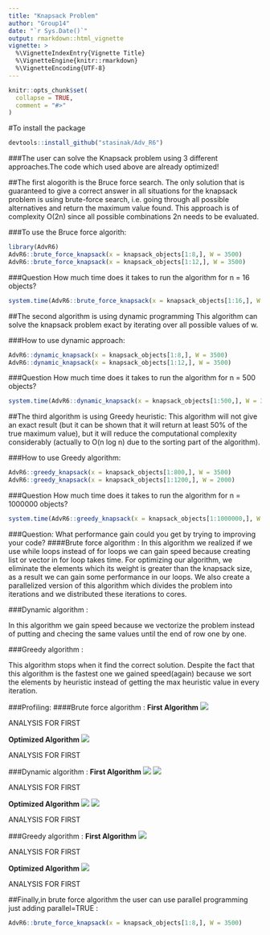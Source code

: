 ```yaml
---
title: "Knapsack Problem"
author: "Group14"
date: "`r Sys.Date()`"
output: rmarkdown::html_vignette
vignette: >
  %\VignetteIndexEntry{Vignette Title}
  %\VignetteEngine{knitr::rmarkdown}
  %\VignetteEncoding{UTF-8}
---
```


```r
knitr::opts_chunk$set(
  collapse = TRUE,
  comment = "#>"
)
```

#To install the package
```r
devtools::install_github("stasinak/Adv_R6")
```


###The user can solve the Knapsack problem using 3 different approaches.The code which used above are already optimized!


##The first alogorith is the Bruce force search.
The only solution that is guaranteed to give a correct answer in all situations for the knapsack problem is using brute-force search, i.e. going through all possible alternatives and return the maximum value
found. This approach is of complexity O(2n) since all possible combinations 2n needs to be evaluated.

###To use the Bruce force algorith:
```r
library(AdvR6)
AdvR6::brute_force_knapsack(x = knapsack_objects[1:8,], W = 3500)
AdvR6::brute_force_knapsack(x = knapsack_objects[1:12,], W = 3500)
```
###Question How much time does it takes to run the algorithm for n = 16 objects?
```r
system.time(AdvR6::brute_force_knapsack(x = knapsack_objects[1:16,], W = 3500))
```



##The second algorithm is using dynamic programming
This algorithm  can solve the knapsack problem exact by iterating
over all possible values of w.

###How to use dynamic approach:
```r
AdvR6::dynamic_knapsack(x = knapsack_objects[1:8,], W = 3500)
AdvR6::dynamic_knapsack(x = knapsack_objects[1:12,], W = 3500)
```

###Question How much time does it takes to run the algorithm for n = 500 objects?
```r
system.time(AdvR6::dynamic_knapsack(x = knapsack_objects[1:500,], W = 3500))
```

##The third algorithm is using Greedy heuristic:
This algorithm will not give an exact result (but it can be shown that it will return at least 50% of the true maximum value),
but it will reduce the computational complexity considerably (actually to O(n log n) due to the sorting
part of the algorithm).

###How to use Greedy algorithm:
```r
AdvR6::greedy_knapsack(x = knapsack_objects[1:800,], W = 3500)
AdvR6::greedy_knapsack(x = knapsack_objects[1:1200,], W = 2000)
```

###Question How much time does it takes to run the algorithm for n = 1000000 objects?

```r

system.time(AdvR6::greedy_knapsack(x = knapsack_objects[1:1000000,], W = 2000))
```


###Question: What performance gain could you get by trying to improving your code?
####Brute force algorithm :
In this algorithm we realized if we use while loops instead of for loops we can gain speed because creating list or vector in for loop takes time.
For optimizing our algorithm, we eliminate the elements which its weight is greater than the knapsack size, as a result we can gain some performance in our loops. 
We also create a parallelized version of this algorithm which divides the problem into iterations and we distributed these iterations to cores.

###Dynamic algorithm :

In this algorithm we gain speed because we vectorize the problem instead of putting and checing the same values until the end of row one by one.

###Greedy algorithm :

This algorithm stops when it find the correct solution. Despite the fact that this algorithm is the fastest one we gained speed(again) because we sort the elements by heuristic instead of getting the max heuristic value in every iteration.

###Profiling:
####Brute force algorithm :
**First Algorithm**
<img src="img/brute_force_original.png" />

ANALYSIS FOR FIRST

**Optimized Algorithm**
<img src="img/brute_force_filter_data.png" />

ANALYSIS FOR FIRST

###Dynamic algorithm :
**First Algorithm**
<img src="img/dynamic_original.png" />
<img src="img/dynamic_filter_data.png" />

ANALYSIS FOR FIRST

**Optimized Algorithm**
<img src="img/dynamic_vectorized.png" />
<img src="img/dynamic_vectorized_while.png" />


ANALYSIS FOR FIRST

###Greedy algorithm :
**First Algorithm**
<img src="img/greedy_original.png" />

ANALYSIS FOR FIRST

**Optimized Algorithm**
<img src="img/greedy_order_dataset.png" />

ANALYSIS FOR FIRST




##Finally,in brute force algorithm the user can use parallel programming just adding parallel=TRUE :
```r


AdvR6::brute_force_knapsack(x = knapsack_objects[1:8,], W = 3500)
```
